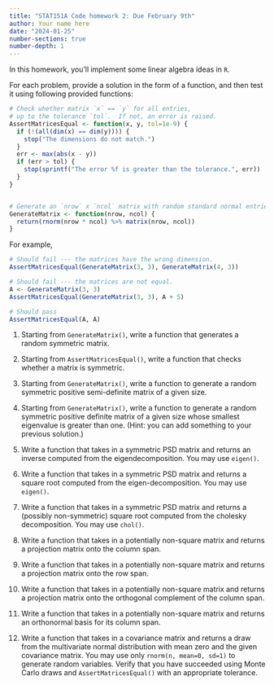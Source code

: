 ```yaml
---
title: "STAT151A Code homework 2: Due February 9th"
author: Your name here
date: "2024-01-25"
number-sections: true 
number-depth: 1 
---
```


In this homework, you'll implement some linear algebra ideas in `R`.

For each problem, provide a solution in the form of a function,
and then test it using following provided functions:


```r
# Check whether matrix `x` == `y` for all entries,
# up to the tolerance `tol`.  If not, an error is raised.
AssertMatricesEqual <- function(x, y, tol=1e-9) {
  if (!(all(dim(x) == dim(y)))) {
    stop("The dimensions do not match.")
  }
  err <- max(abs(x - y))
  if (err > tol) {
    stop(sprintf("The error %f is greater than the tolerance.", err))
  }
}


# Generate an `nrow` x `ncol` matrix with random standard normal entries.
GenerateMatrix <- function(nrow, ncol) {
  return(rnorm(nrow * ncol) %>% matrix(nrow, ncol))
}
```

For example,

```r
# Should fail --- the matrices have the wrong dimension.
AssertMatricesEqual(GenerateMatrix(3, 3), GenerateMatrix(4, 3))

# Should fail --- the matrices are not equal.
A <- GenerateMatrix(3, 3)
AssertMatricesEqual(GenerateMatrix(3, 3), A + 5)

# Should pass
AssertMatricesEqual(A, A)
```



1)
    Starting from `GenerateMatrix()`, write a function that generates a random
    symmetric matrix.

1)
    Starting from `AssertMatricesEqual()`, write a function that checks whether a 
    matrix is symmetric.

1)
    Starting from `GenerateMatrix()`, 
    write a function to generate a random symmetric positive semi-definite matrix
    of a given size.

1)
    Starting from `GenerateMatrix()`,
    write a function to generate a random symmetric positive definite matrix
    of a given size whose smallest eigenvalue is greater than one.
    (Hint: you can add something to your previous solution.)

1)
    Write a function that takes in a symmetric PSD matrix and returns
    an inverse computed from the eigendecomposition.  You may use `eigen()`.

1)
    Write a function that takes in a symmetric PSD matrix and returns
    a square root computed from the eigen-decomposition.  You may use `eigen()`.

1)
    Write a function that takes in a symmetric PSD matrix and returns
    a (possibly non-symmetric) square root computed from the cholesky 
    decomposition.  You may use `chol()`.

1)
    Write a function that takes in a potentially non-square matrix and returns
    a projection matrix onto the column span.

1)
    Write a function that takes in a potentially non-square matrix and returns
    a projection matrix onto the row span.

1)
    Write a function that takes in a potentially non-square matrix and returns
    a projection matrix onto the orthogonal complement of the column span.

1)
    Write a function that takes in a potentially non-square matrix and
    returns an orthonormal basis for its column span.

1)
    Write a function that takes in a covariance matrix and returns a
    draw from the multivariate normal distribution with mean zero and the
    given covariance matrix.  You may use only `rnorm(n, mean=0, sd=1)` to generate
    random variables.
    Verify that you have succeeded using Monte Carlo draws
    and `AssertMatricesEqual()` with an appropriate tolerance.











